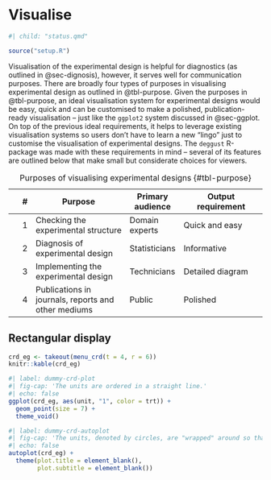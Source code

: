 # Visualise {#sec-deggust}

```r
#| child: "status.qmd"
```

```r
source("setup.R")
```

Visualisation of the experimental design is helpful for diagnostics (as outlined in @sec-dignosis), however, it serves well for communication purposes. There are broadly four types of purposes in visualising experimental design as outlined in @tbl-purpose. Given the purposes in @tbl-purpose, an ideal visualisation system for experimental designs would be easy, quick and can be customised to make a polished, publication-ready visualisation -- just like the `ggplot2` system discussed in @sec-ggplot. On top of the previous ideal requirements, it helps to leverage existing visualisation systems so users don't have to learn a new "lingo" just to customise the visualisation of experimental designs. The `deggust` R-package was made with these requirements in mind -- several of its features are outlined below that make small but considerate choices for viewers.


\# | Purpose | Primary audience | Output requirement
-: | -------- | --- | -------
1 | Checking the experimental structure | Domain experts | Quick and easy 
2 | Diagnosis of experimental design | Statisticians | Informative
3 | Implementing the experimental design | Technicians | Detailed diagram
4 | Publications in journals, reports and other mediums | Public | Polished 

: Purposes of visualising experimental designs {#tbl-purpose}



## Rectangular display 

```r
crd_eg <- takeout(menu_crd(t = 4, r = 6))
knitr::kable(crd_eg)
```

```r
#| label: dummy-crd-plot
#| fig-cap: 'The units are ordered in a straight line.'
#| echo: false
ggplot(crd_eg, aes(unit, "1", color = trt)) +
  geom_point(size = 7) +
  theme_void()
```


```r
#| label: dummy-crd-autoplot
#| fig-cap: 'The units, denoted by circles, are "wrapped" around so that it fits nicely into a rectangle screen. The line behind the circles show the order of the units.'
#| echo: false
autoplot(crd_eg) +
  theme(plot.title = element_blank(),
        plot.subtitle = element_blank())
```


